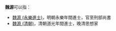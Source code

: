 '''魏源'''可以指：
* [[魏源_(永樂進士)|魏源 (永樂進士)]]，明朝永樂年間進士，官至刑部尚書
* [[魏源_(清朝)|魏源 (清朝)]]，清朝道光年間進士，晚清思想家
{{Disambiguation|Y|cat=二字魏姓人名消歧義}}